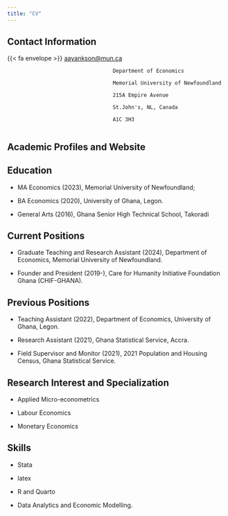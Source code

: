 ```yaml
---
title: "CV"
---
```


## Contact Information

{{< fa envelope >}} [aayankson@mun.ca](mailto:aayankson@mun.ca)

                                      Department of Economics
                                      
                                      Memorial University of Newfoundland
                                      
                                      215A Empire Avenue
                                      
                                      St.John's, NL, Canada
                                      
                                      A1C 3H3
                                      


## Academic Profiles and Website

## Education

- MA Economics (2023), Memorial University of Newfoundland;

- BA Economics (2020), University of Ghana, Legon.

- General Arts (2016), Ghana Senior High Technical School, Takoradi

## Current Positions

- Graduate Teaching and Research Assistant (2024), Department of Economics, Memorial University of Newfoundland.

- Founder and President (2019-), Care for Humanity Initiative Foundation Ghana (CHIF-GHANA).

## Previous Positions

- Teaching Assistant (2022), Department of Economics, University of Ghana, Legon.

- Research Assistant (2021), Ghana Statistical Service, Accra.

- Field Supervisor and Monitor (2021), 2021 Population and Housing Census, Ghana Statistical Service.

## Research Interest and Specialization

- Applied Micro-econometrics

- Labour Economics

- Monetary Economics

## Skills
- Stata 

- latex

- R and Quarto

- Data Analytics and Economic Modelling.
